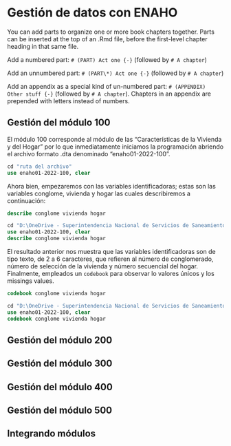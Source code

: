 # Gestión de datos con ENAHO

You can add parts to organize one or more book chapters together. Parts can be inserted at the top of an .Rmd file, before the first-level chapter heading in that same file. 

Add a numbered part: `# (PART) Act one {-}` (followed by `# A chapter`)

Add an unnumbered part: `# (PART\*) Act one {-}` (followed by `# A chapter`)

Add an appendix as a special kind of un-numbered part: `# (APPENDIX) Other stuff {-}` (followed by `# A chapter`). Chapters in an appendix are prepended with letters instead of numbers.

## Gestión del módulo 100

El módulo 100 corresponde al módulo de las "Características de la Vivienda y del Hogar" por lo que inmediatamente iniciamos la programación abriendo el archivo formato .dta denominado "enaho01-2022-100".

```{stata, results='hide'}
cd "ruta del archivo"
use enaho01-2022-100, clear
```

Ahora bien, empezaremos con las variables identificadoras; estas son las variables conglome, vivienda y hogar las cuales describiremos a continuación:

```{stata, results='hide'}
describe conglome vivienda hogar
```

```{stata, echo=FALSE}
cd "D:\OneDrive - Superintendencia Nacional de Servicios de Saneamiento\Escritorio\renzo\asesorías\Noemy\data"
use enaho01-2022-100, clear
describe conglome vivienda hogar
```

El resultado anterior nos muestra que las variables identificadoras son de tipo texto, de 2 a 6 caracteres, que refieren al número de conglomerado, número de selección de la vivienda y número secuencial del hogar. Finalmente, empleados un `codebook` para observar lo valores únicos y los missings values.

```{stata, results='hide'}
codebook conglome vivienda hogar
```

```{stata, echo=FALSE}
cd "D:\OneDrive - Superintendencia Nacional de Servicios de Saneamiento\Escritorio\renzo\asesorías\Noemy\data"
use enaho01-2022-100, clear
codebook conglome vivienda hogar
```

## Gestión del módulo 200

## Gestión del módulo 300

## Gestión del módulo 400

## Gestión del módulo 500

## Integrando módulos
